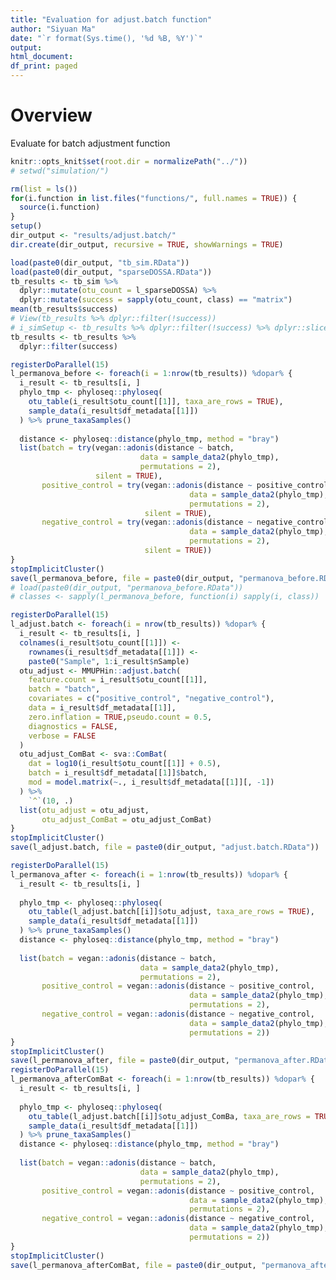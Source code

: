 ```yaml
---
title: "Evaluation for adjust.batch function"
author: "Siyuan Ma"
date: "`r format(Sys.time(), '%d %B, %Y')`"
output:
html_document:
df_print: paged
---
```

# Overview
Evaluate for batch adjustment function

```r
knitr::opts_knit$set(root.dir = normalizePath("../"))
# setwd("simulation/")
```
```r
rm(list = ls())
for(i.function in list.files("functions/", full.names = TRUE)) {
  source(i.function)
}
setup()
dir_output <- "results/adjust.batch/"
dir.create(dir_output, recursive = TRUE, showWarnings = TRUE)
```

```r
load(paste0(dir_output, "tb_sim.RData"))
load(paste0(dir_output, "sparseDOSSA.RData"))
tb_results <- tb_sim %>% 
  dplyr::mutate(otu_count = l_sparseDOSSA) %>% 
  dplyr::mutate(success = sapply(otu_count, class) == "matrix")
mean(tb_results$success)
# View(tb_results %>% dplyr::filter(!success))
# i_simSetup <- tb_results %>% dplyr::filter(!success) %>% dplyr::slice(1)
tb_results <- tb_results %>% 
  dplyr::filter(success)
```

```r
registerDoParallel(15)
l_permanova_before <- foreach(i = 1:nrow(tb_results)) %dopar% {
  i_result <- tb_results[i, ]
  phylo_tmp <- phyloseq::phyloseq(
    otu_table(i_result$otu_count[[1]], taxa_are_rows = TRUE),
    sample_data(i_result$df_metadata[[1]])
  ) %>% prune_taxaSamples()
  
  distance <- phyloseq::distance(phylo_tmp, method = "bray")
  list(batch = try(vegan::adonis(distance ~ batch, 
                             data = sample_data2(phylo_tmp),
                             permutations = 2),
                   silent = TRUE),
       positive_control = try(vegan::adonis(distance ~ positive_control, 
                                        data = sample_data2(phylo_tmp),
                                        permutations = 2),
                              silent = TRUE),
       negative_control = try(vegan::adonis(distance ~ negative_control, 
                                        data = sample_data2(phylo_tmp),
                                        permutations = 2),
                              silent = TRUE))
}
stopImplicitCluster()
save(l_permanova_before, file = paste0(dir_output, "permanova_before.RData"))
# load(paste0(dir_output, "permanova_before.RData"))
# classes <- sapply(l_permanova_before, function(i) sapply(i, class))
```

```r
registerDoParallel(15)
l_adjust.batch <- foreach(i = nrow(tb_results)) %dopar% {
  i_result <- tb_results[i, ]
  colnames(i_result$otu_count[[1]]) <- 
    rownames(i_result$df_metadata[[1]]) <- 
    paste0("Sample", 1:i_result$nSample)
  otu_adjust <- MMUPHin::adjust.batch(
    feature.count = i_result$otu_count[[1]],
    batch = "batch",
    covariates = c("positive_control", "negative_control"),
    data = i_result$df_metadata[[1]],
    zero.inflation = TRUE,pseudo.count = 0.5,
    diagnostics = FALSE,
    verbose = FALSE
  )
  otu_adjust_ComBat <- sva::ComBat(
    dat = log10(i_result$otu_count[[1]] + 0.5),
    batch = i_result$df_metadata[[1]]$batch,
    mod = model.matrix(~., i_result$df_metadata[[1]][, -1])
  ) %>% 
    `^`(10, .)
  list(otu_adjust = otu_adjust,
       otu_adjust_ComBat = otu_adjust_ComBat)
}
stopImplicitCluster()
save(l_adjust.batch, file = paste0(dir_output, "adjust.batch.RData"))
```

```r
registerDoParallel(15)
l_permanova_after <- foreach(i = 1:nrow(tb_results)) %dopar% {
  i_result <- tb_results[i, ]
  
  phylo_tmp <- phyloseq::phyloseq(
    otu_table(l_adjust.batch[[i]]$otu_adjust, taxa_are_rows = TRUE),
    sample_data(i_result$df_metadata[[1]])
  ) %>% prune_taxaSamples()
  distance <- phyloseq::distance(phylo_tmp, method = "bray")
  
  list(batch = vegan::adonis(distance ~ batch, 
                             data = sample_data2(phylo_tmp),
                             permutations = 2),
       positive_control = vegan::adonis(distance ~ positive_control, 
                                        data = sample_data2(phylo_tmp),
                                        permutations = 2),
       negative_control = vegan::adonis(distance ~ negative_control, 
                                        data = sample_data2(phylo_tmp),
                                        permutations = 2))
}
stopImplicitCluster()
save(l_permanova_after, file = paste0(dir_output, "permanova_after.RData"))
registerDoParallel(15)
l_permanova_afterComBat <- foreach(i = 1:nrow(tb_results)) %dopar% {
  i_result <- tb_results[i, ]
  
  phylo_tmp <- phyloseq::phyloseq(
    otu_table(l_adjust.batch[[i]]$otu_adjust_ComBa, taxa_are_rows = TRUE),
    sample_data(i_result$df_metadata[[1]])
  ) %>% prune_taxaSamples()
  distance <- phyloseq::distance(phylo_tmp, method = "bray")
  
  list(batch = vegan::adonis(distance ~ batch, 
                             data = sample_data2(phylo_tmp),
                             permutations = 2),
       positive_control = vegan::adonis(distance ~ positive_control, 
                                        data = sample_data2(phylo_tmp),
                                        permutations = 2),
       negative_control = vegan::adonis(distance ~ negative_control, 
                                        data = sample_data2(phylo_tmp),
                                        permutations = 2))
}
stopImplicitCluster()
save(l_permanova_afterComBat, file = paste0(dir_output, "permanova_afterComBat.RData"))
```
